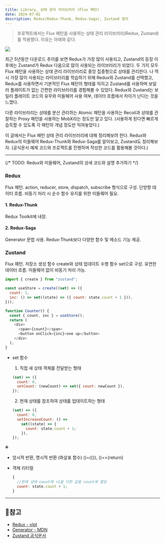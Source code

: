 ```yaml
---
title: Library, 상태 관리 라이브러리 (Flux 패턴)
date: 2024-07-02
description: Redux(Redux-Thunk, Redux-Saga), Zustand 정리
---
```


> 프로젝트에서는 Flux 패턴을 사용하는 상태 관리 라이브러리(Redux, Zustand)를 적용했다. 이유는 아래와 같다.

![](/learend/lib-state-1.jpg)

최근 5년동안 다운로드 추이를 보면 Redux가 가장 많이 사용되고, Zustand의 등장 이후에는 Zustand가 Redux 다음으로 많이
사용되는 라이브러리가 되었다. 두 가지 모두 Flux 패턴을 사용하는 상태 관리 라이브러리로 중앙 집중형으로 상태를 관리한다.
나 역시 가장 많이 사용되는 라이브러리를 학습하기 위해 Redux와 Zustand를 선택했고, Redux를 사용하면서 기본적인 Flux 패턴의
형태를 익히고 Zustand를 사용하며 보일러 플레이트가 없는 간편한 라이브러리를 경험해볼 수 있었다. Redux와 Zustand는 보일러
플레이트 코드의 유무와 미들웨어 사용 여부, 데이터 흐름에서 차이가 난다는 것을 느꼈다.

다른 라이브러리는 상태를 분산 관리하는 Atomic 패턴을 사용하는 Recoil과 상태를 관찰하는 Proxy 패턴을 사용하는 MobX라는
정도만 알고 있다. (사용하게 된다면 빠르게 습득할 수 있도록 각 패턴의 개념 정도만 익혀놓았다.)

이 글에서는 Flux 패턴 상태 관리 라이브러리에 대해 정리해보려 한다. Redux와 Redux의 미들웨어 Redux-Thunk와 Redux-Saga를
알아보고, Zustand도 정리해보자. (공식문서 예제 코드와 프로젝트를 진행하며 작성한 코드를 활용해볼 것이다.)

<hr />

{/* TODO: Redux와 미들웨어, Zustand의 상세 코드와 설명 추가하기 */}

### Redux

Flux 패턴. action, reducer, store, dispatch, subscribe 형식으로 구성. 단방향 데이터 흐름. 비동기 처리 시 순수 함수
유지를 위한 미들웨어 필요.

#### 1. Redux-Thunk

Redux Toolkit에 내장.

#### 2. Redux-Saga

Generator 문법 사용. Redux-Thunk보다 다양한 함수 및 메소드 기능 제공.

### Zustand

Flux 패턴. 저장소 생성 함수 create와 상태 업데이트 수행 함수 set으로 구성. 유연한 데이터 흐름. 미들웨어 없이 비동기 처리 가능.

```js
import { create } from "zustand";

const useStore = create((set) => ({
  count: 1,
  inc: () => set((state) => ({ count: state.count + 1 })),
}));

function Counter() {
  const { count, inc } = useStore();
  return (
    <div>
      <span>{count}</span>
      <button onClick={inc}>one up</button>
    </div>
  );
}
```

- set 함수

  1. 직접 새 상태 객체를 전달받는 형태

  ```js
  (set) => ({
    count: 0,
    setCount: (newCount) => set({ count: newCount }),
  });
  ```

  2. 현재 상태를 참조하여 상태를 업데이트하는 형태

  ```js
  (set) => ({
    count: 0,
    setIncreaseCount: () =>
      set((state) => {
        count: state.count + 1;
      }),
  });
  ```

➕

- 암시적 반환, 명시적 반환 (화살표 함수)
  ()=({}), ()=>{return}

- 객체 리터럴
  ```js
  {
    //현재 상태 count에 +1을 더한 값을 count에 할당
    count: state.count + 1;
  }
  ```

<hr />

## 📌참고

- [Redux - vlpt](https://react.vlpt.us/redux/01-keywords.html)
- [Generator - MDN](https://developer.mozilla.org/ko/docs/Web/JavaScript/Reference/Global_Objects/Generator)
- [Zustand 공식문서](https://zustand-demo.pmnd.rs/)
